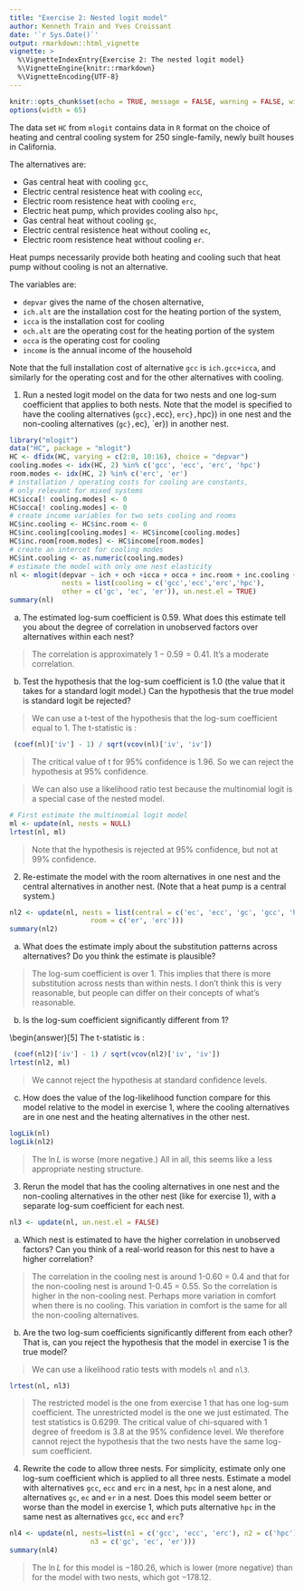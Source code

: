 ```yaml
---
title: "Exercise 2: Nested logit model"
author: Kenneth Train and Yves Croissant
date: '`r Sys.Date()`'
output: rmarkdown::html_vignette
vignette: >
  %\VignetteIndexEntry{Exercise 2: The nested logit model}
  %\VignetteEngine{knitr::rmarkdown}
  %\VignetteEncoding{UTF-8}
---
```


```r
knitr::opts_chunk$set(echo = TRUE, message = FALSE, warning = FALSE, widtht = 65)
options(width = 65)
```

The data set `HC` from `mlogit` contains data in `R` format on the
choice of heating and central cooling system for 250 single-family,
newly built houses in California.

The alternatives are:

- Gas central heat with cooling `gcc`,
- Electric central resistence heat with cooling `ecc`,
- Electric room resistence heat with cooling `erc`,
- Electric heat pump, which provides cooling also `hpc`,
- Gas central heat without cooling `gc`,
- Electric central resistence heat without cooling `ec`,
- Electric room resistence heat without cooling `er`.


Heat pumps necessarily provide both heating and cooling such that heat
pump without cooling is not an alternative.

The variables are:

- `depvar` gives the name of the chosen alternative,
- `ich.alt` are the installation cost for the heating portion
  of the system,
- `icca` is the installation cost for cooling
- `och.alt` are the operating cost for the heating portion of
  the system
- `occa` is the operating cost for cooling
- `income` is the annual income of the household

Note that the full installation cost of alternative `gcc` is
`ich.gcc+icca`, and similarly for the operating cost and for the
other alternatives with cooling.

@. Run a nested logit model on the data for two nests and one log-sum
coefficient that applies to both nests. Note that the model is
specified to have the cooling alternatives (`gcc}, `ecc},
`erc}, `hpc}) in one nest and the non-cooling alternatives
(`gc}, `ec}, `er}) in another nest.

```r
library("mlogit")
data("HC", package = "mlogit")
HC <- dfidx(HC, varying = c(2:8, 10:16), choice = "depvar")
cooling.modes <- idx(HC, 2) %in% c('gcc', 'ecc', 'erc', 'hpc')
room.modes <- idx(HC, 2) %in% c('erc', 'er')
# installation / operating costs for cooling are constants, 
# only relevant for mixed systems
HC$icca[! cooling.modes] <- 0
HC$occa[! cooling.modes] <- 0
# create income variables for two sets cooling and rooms
HC$inc.cooling <- HC$inc.room <- 0
HC$inc.cooling[cooling.modes] <- HC$income[cooling.modes]
HC$inc.room[room.modes] <- HC$income[room.modes]
# create an intercet for cooling modes
HC$int.cooling <- as.numeric(cooling.modes)
# estimate the model with only one nest elasticity
nl <- mlogit(depvar ~ ich + och +icca + occa + inc.room + inc.cooling + int.cooling | 0, HC,
             nests = list(cooling = c('gcc','ecc','erc','hpc'), 
             other = c('gc', 'ec', 'er')), un.nest.el = TRUE)
summary(nl)
``` 

(a) The estimated log-sum coefficient is $0.59$. What does this
estimate tell you about the degree of correlation in unobserved
factors over alternatives within each nest?

> The correlation is approximately $1-0.59=0.41$. It's a moderate
> correlation.
  
(b) Test the hypothesis that the log-sum coefficient is 1.0 (the value
that it takes for a standard logit model.) Can the hypothesis that the
true model is standard logit be rejected?

> We can use a t-test of the hypothesis that the log-sum coefficient
> equal to 1. The t-statistic is :

```r
 (coef(nl)['iv'] - 1) / sqrt(vcov(nl)['iv', 'iv'])
``` 

> The critical value of t for 95\% confidence is 1.96. So we can reject
> the hypothesis at 95\% confidence.
 
> We can also use a likelihood ratio test because the multinomial logit
> is a special case of the nested model.

```r
# First estimate the multinomial logit model
ml <- update(nl, nests = NULL)
lrtest(nl, ml)
```  

> Note that the hypothesis is rejected at 95\% confidence, but not at
> 99\% confidence.

2. Re-estimate the model with the room alternatives in one nest and
the central alternatives in another nest. (Note that a heat pump is a
central system.)

```r
nl2 <- update(nl, nests = list(central = c('ec', 'ecc', 'gc', 'gcc', 'hpc'), 
                    room = c('er', 'erc')))
summary(nl2)
``` 

(a) What does the estimate imply about the substitution patterns
across alternatives? Do you think the estimate is plausible?

> The log-sum coefficient is over 1. This implies that there is more
> substitution across nests than within nests.  I don't think this is
> very reasonable, but people can differ on their concepts of what's
> reasonable.

(b) Is the log-sum coefficient significantly different from 1?

\begin{answer}[5]
  The t-statistic is :
```r
 (coef(nl2)['iv'] - 1) / sqrt(vcov(nl2)['iv', 'iv'])
lrtest(nl2, ml)
```   

> We cannot reject the hypothesis at standard confidence levels.

(c) How does the value of the log-likelihood function compare for this
model relative to the model in exercise 1, where the cooling
alternatives are in one nest and the heating alternatives in the other
nest.

```r
logLik(nl)
logLik(nl2)
```   

> The $\ln L$ is worse (more negative.) All in all, this seems like a less
> appropriate nesting structure.

3. Rerun the model that has the cooling alternatives in one nest and
the non-cooling alternatives in the other nest (like for exercise 1),
with a separate log-sum coefficient for each nest.

```r
nl3 <- update(nl, un.nest.el = FALSE)
```

(a) Which nest is estimated to have the higher correlation in
unobserved factors? Can you think of a real-world reason for this nest
to have a higher correlation?

> The correlation in the cooling nest is around 1-0.60 = 0.4 and that
> for the non-cooling nest is around 1-0.45 = 0.55. So the correlation
> is higher in the non-cooling nest.  Perhaps more variation in
> comfort when there is no cooling. This variation in comfort is the
> same for all the non-cooling alternatives.

(b) Are the two log-sum coefficients significantly different from each
other? That is, can you reject the hypothesis that the model in
exercise 1 is the true model?


> We can use a likelihood ratio tests with models `nl` and
> `nl3`.

```r
lrtest(nl, nl3)
```   

> The restricted model is the one from exercise 1 that has one log-sum
> coefficient. The unrestricted model is the one we just estimated. The
> test statistics is 0.6299. The critical value of chi-squared with 1
> degree of freedom is 3.8 at the 95\% confidence level. We therefore
> cannot reject the hypothesis that the two nests have the same log-sum
> coefficient.

4. Rewrite the code to allow three nests. For simplicity, estimate
only one log-sum coefficient which is applied to all three
nests. Estimate a model with alternatives `gcc`, `ecc` and
`erc` in a nest, `hpc` in a nest alone, and alternatives
`gc`, `ec` and `er` in a nest. Does this model seem better or
worse than the model in exercise 1, which puts alternative `hpc` in
the same nest as alternatives `gcc`, `ecc` and `erc`?

```r
nl4 <- update(nl, nests=list(n1 = c('gcc', 'ecc', 'erc'), n2 = c('hpc'),
                    n3 = c('gc', 'ec', 'er')))
summary(nl4)
``` 

> The $\ln L$ for this model is $-180.26$, which is lower (more negative)
> than for the model with two nests, which got $-178.12$.


